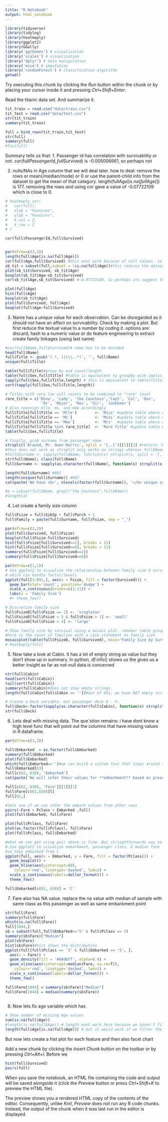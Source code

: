 ```yaml
---
title: "R Notebook"
output: html_notebook
---
```


```r
library(tidyverse)
library(tidylog)
library(heatmaply)
library(ggplot2)
library(GGally)
library('ggthemes') # visualization
library('scales') # visualization
library('dplyr') # data manipulation
library('mice') # imputation
library('randomForest') # classification algorithm
getwd()
```


Try executing this chunk by clicking the *Run* button within the chunk or by placing your cursor inside it and pressing *Ctrl+Shift+Enter*. 

Read the titanic data set. And summarize it.
```r
tit_train = read.csv("data/train.csv")
tit_test = read.csv("data/test.csv")
str(tit_train)
summary(tit_train)

full = bind_rows(tit_train,tit_test)
str(full)
summary(full)
#fix(full)
```
Summary tells us that:
1. Passenger id has correlation with survivability or not. 
   cor(full$PassengerId,full$Survived) is -0.005006661, so perhaps not

2. nulls/NAs in Age column that we will deal later. how to deal: remove the rows or mean(/median/mode) or 0 or use the parent-child info from the dataset to get the mean of that category.
   length(full$Age[is.na(full$Age)]) is 177. removing the rows and using cor gave a value of -0.07722109 which is close to 0.
   
```r
# heatmaply_cor(
#   cor(full),
#   xlab = "Features",
#   ylab = "Features",
#   k_col = 2,
#   k_row = 2
# )

cor(full$PassengerId,full$Survived)


par(mfrow=c(3,3))
length(full$Age[is.na(full$Age)])
cor(full$Age,full$Survived) #this wont work because of null values. so temporarily, use subset to sniff the relationship
sb_tit = subset(full,subset = !is.na(full$Age))#this reduces the dataset to 714 rows.
plot(sb_tit$Survived, sb_tit$Age)
boxplot(sb_tit$Age~sb_tit$Survived)
cor(sb_tit$Age,sb_tit$Survived) #-0.07722109. So perhaps its suggest that there is not correlation?

plot(full$Age)
hist(full$Age)
boxplot(sb_tit$Age)
plot(full$Survived, full$Age)
boxplot(full$Age~full$Survived)
```
3. Name has a unique value for each observation. Can be disregarded as it should not have an affect on survivability. Check by making a plot. But first reduce the textual value to a number by coding it. options are: discard, hash to a numeric value or do feature engineering to extract create family linkages (using last name) 
```r
#cor(full$Name,full$Survived)# name has to be encoded
head(full$Name)
full$Title <- gsub('(.*, )|(\\..*)', '', full$Name)
unique(full$Title)

table(full$Title)#group by and count/length
table(full$Sex,full$Title) #table is equivalent to groupby with implicit count/length using a case statement
tapply(full$Sex,full$Title,length) # this is equivalent to table(Title). The equivalent group is has implicit count/length without case statement
sort(tapply(full$Sex,full$Title,length))

# Titles with very low cell counts to be combined to "rare" level
rare_title = c('Dona', 'Lady', 'the Countess','Capt', 'Col', 'Don', 
                'Dr', 'Major', 'Rev', 'Sir', 'Jonkheer')
# Also reassign mlle, ms, and mme accordingly
full$Title[full$Title == 'Mlle']        <- 'Miss' #update table where condition
full$Title[full$Title == 'Ms']          <- 'Miss' #update table where condition
full$Title[full$Title == 'Mme']         <- 'Mrs'  #update table where condition
full$Title[full$Title %in% rare_title]  <- 'Rare Title' #update table where condition
table(full$Sex,full$Title) 

# Finally, grab surname from passenger name
strsplit('Braund, Mr. Owen Harris', split = '[,.]')[[1]][1] #returns 'Braund'
#this does not work as strsplit only works on strings whereas full$Name is a factor. So first typecast it to character vector(aka string)
#full$Surname <- sapply(full$Name, function(x) strsplit(x, split = '[,.]')[[1]][1])
str(full$Name); class(full$Name)
full$Surname <- sapply(as.character(full$Name), function(x) strsplit(x, split = '[,.]')[[1]][1])

length(full$Surname) #891
length(unique(full$Surname)) #667
cat(paste('We have <b>', nlevels(factor(full$Surname)), '</b> unique surnames. I would be interested to infer ethnicity based on surname --- another time.'))

#a = subset(full$Name, grepl("the Countess",full$Name))
#length(a)
```

4. Let create a family size column
```r
full$Fsize = full$SibSp + full$Parch + 1
full$Family = paste(full$Surname, full$Fsize, sep = "_")

par(mfrow=c(2,2))
plot(full$Survived, full$Fsize)
boxplot(full$Fsize~full$Survived)
hist(full$Fsize[full$Survived==1], breaks = 11)
hist(full$Fsize[full$Survived==0], breaks = 11)
summary(full$Fsize[full$Survived==1])
summary(full$Fsize[full$Survived==0])

par(mfrow=c(1,1))
# Use ggplot2 to visualize the relationship between family size & survival. I could not produce a simialr plot with hist 
# which can handle factor/levels
ggplot(full[1:891,], aes(x = Fsize, fill = factor(Survived))) +
  geom_bar(stat='count', position='dodge') +
  scale_x_continuous(breaks=c(1:11)) +
  labs(x = 'Family Size') 
  #+ theme_few()

# Discretize family size
full$FsizeD[full$Fsize == 1] <- 'singleton'
full$FsizeD[full$Fsize < 5 & full$Fsize > 1] <- 'small'
full$FsizeD[full$Fsize > 4] <- 'large'

# Show family size by survival using a mosaic plot. remeber table groups by and use count(or length agregate func). Sowhat we see 
#here is the count of families with a case statement on family size
mosaicplot(table(full$FsizeD, full$Survived), main='Family Size by Survival', shade=TRUE)
# heatmaply(full)
```

5. Now take a look at Cabin. It has a lot of empty string as value but they don't show up in summary. In python, df.info() shows us the gives us a better insight as far as not-null data is concerned
```r
str(full$Cabin)
head(sort(full$Cabin))
tail(sort(full$Cabin))
summary(full$Cabin)#does not show empty strings.
length(full$Cabin[full$Cabin == ''])#out of 891, we have 687 empty strings. So how we look for this anomaly?

# Create a Deck variable. Get passenger deck A - F:
full$Deck<-factor(sapply(as.character(full$Cabin), function(x) strsplit(x, NULL)[[1]][1]))
str(full$Deck)

```
6. Lets deal with missing data. The que`stion remains: i have dont know a high level func that will point out the columns that have missing values in R dataframe.

```r
par(mfrow=c(3,3))

full$Embarked  = as.factor(full$Embarked)
summary(full$Embarked)
plot(full$Embarked)
which(full$Embarked=='')#we can build a custom func that loops around this to give us the desired result
full$Embarked[63]
full[c(62, 830), 'Embarked']
cat(paste('We will infer their values for **embarkment** based on present data that we can imagine may be relevant: **passenger class** and **fare**. We see that they paid<b> $', full[c(62, 830), 'Fare'][1], '</b>and<b> $', full[c(62, 830), 'Fare'][2], '</b>respectively and their classes are<b>', full[c(62, 830), 'Pclass'][1], '</b>and<b>', full[c(62, 830), 'Pclass'][2], '</b>. So from where did they embark?'))

full[c(62, 830), 'Fare'][[1]][1]
full$Fare[c(62,830)][]
full[62,]

#lets see if we can infer the embark values from other rows
pairs(~Fare + Pclass + Embarked ,full)
plot(full$Embarked, full$Fare) 

plot(full$Pclass, full$Fare)
plot(as.factor(full$Pclass), full$Fare)
plot(full$Pclass, full$Embarked)

#what we can get using pair above is fine. But striaghtforwards way to plot on a single plot 3 with ggplot is:
# Use ggplot2 to visualize embarkment, passenger class, & median fare
#so they embarked from C
ggplot(full, aes(x = Embarked, y = Fare, fill = factor(Pclass))) +
  geom_boxplot() +
  geom_hline(aes(yintercept=80), 
    colour='red', linetype='dashed', lwd=2) +
  scale_y_continuous(labels=dollar_format()) +
  theme_few()

full$Embarked[c(62, 830)] = 'C'
```

7. Fare also has NA value. replace the na value with median of sample with same class as this passenger as well as same embarkment point
```r
str(full$Fare)
summary(full$Fare)
which(is.na(full$Fare))
full[1044,]
sb = subset(full,full$Embarked=='S' & full$Pclass == 3)
summary(sb$Fare)["Median"]
plot(sb$Fare)
hist(sb$Fare)#hist shows the distribution 
ggplot(full[full$Pclass == '3' & full$Embarked == 'S', ], 
  aes(x = Fare)) +
  geom_density(fill = '#99d6ff', alpha=0.4) + 
  geom_vline(aes(xintercept=median(Fare, na.rm=T)),
    colour='red', linetype='dashed', lwd=1) +
  scale_x_continuous(labels=dollar_format()) +
  theme_few()

full$Fare[1044] = summary(sb$Fare)["Median"]
full$Fare[1044] = median(summary(sb$Fare))
                         
```

8. Now lets fix age variable which has
```r

# Show number of missing Age values
sum(is.na(full$Age))
#length(is.na(full$Age)) # length wont work here because we haven't filtered the rows 
length(full$Age[is.na(full$Age)]) # but it would work if we filter the rows


```


But now lets create a hist plot for each feature and then also facet chart

Add a new chunk by clicking the *Insert Chunk* button on the toolbar or by pressing *Ctrl+Alt+I*.
Before we 
```r
hist(full$Survived)
pairs(full)
```


When you save the notebook, an HTML file containing the code and output will be saved alongside it (click the *Preview* button or press *Ctrl+Shift+K* to preview the HTML file).

The preview shows you a rendered HTML copy of the contents of the editor. Consequently, unlike *Knit*, *Preview* does not run any R code chunks. Instead, the output of the chunk when it was last run in the editor is displayed.


